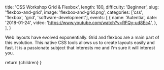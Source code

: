 
  title: 'CSS Workshop Grid & Flexbox',
  length: 180,
  difficulty: 'Beginner',
  slug: 'flexbox-and-grid',
  image: 'flexbox-and-grid.png',
  categories: ['css', 'flexbox', 'grid', 'software-development'],
  events: [
    {
      name: 'Autentia',
      date: '2018-01-24',
      video: 'https://www.youtube.com/watch?v=RFQy-ud8Ec4',
    },
  ],
}

Web layouts have evolved exponentially. Grid and flexbox are a main part of this evolution. This native CSS tools allows us to create layouts easily and fast. It is a passionate subject that interests me and I'm sure it will interest you.

  return <MdxLayout slug="flexbox-and-grid">{children}</MdxLayout>
}
